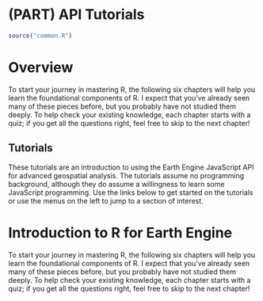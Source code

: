 # (PART) API Tutorials {-}

```r
source("common.R")
```
# Overview

To start your journey in mastering R, the following six chapters will help you learn the foundational components of R. I expect that you've already seen many of these pieces before, but you probably have not studied them deeply. To help check your existing knowledge, each chapter starts with a quiz; if you get all the questions right, feel free to skip to the next chapter!

## Tutorials

These tutorials are an introduction to using the Earth Engine JavaScript API for advanced geospatial analysis. The tutorials assume no programming background, although they do assume a willingness to learn some JavaScript programming. Use the links below to get started on the tutorials or use the menus on the left to jump to a section of interest.


# Introduction to R for Earth Engine

To start your journey in mastering R, the following six chapters will help you learn the foundational components of R. I expect that you've already seen many of these pieces before, but you probably have not studied them deeply. To help check your existing knowledge, each chapter starts with a quiz; if you get all the questions right, feel free to skip to the next chapter!
